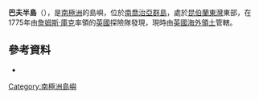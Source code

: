 {{Coord|54|19|S|36|18|W|source:GNIS|display=title}}

'''巴夫半島'''（{{lang-en|Barff Peninsula}}），是[[南極洲|南極洲]]的島嶼，位於[[南喬治亞群島|南喬治亞群島]]，處於[[昆伯蘭東灣|昆伯蘭東灣]]東部，在1775年由[[詹姆斯·庫克|詹姆斯·庫克]]率領的[[英國|英國]]探險隊發現，現時由[[英國海外領土|英國海外領土]]管轄。

==參考資料==
* {{usgs-gazetteer|id=961}}

{{Antarctica-geo-stub}}
{{南喬治亞與南桑威奇群島}}

[[Category:南極洲島嶼|Category:南極洲島嶼]]